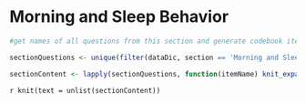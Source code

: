 # Morning and Sleep Behavior {#morning_section}

```r

#get names of all questions from this section and generate codebook item objects for each

sectionQuestions <- unique(filter(dataDic, section == 'Morning and Sleep Behavior')$`Variable / Field Name`)

sectionContent <- lapply(sectionQuestions, function(itemName) knit_expand(file = 'templates/itemTemplate.Rmd'))

```


`r knit(text = unlist(sectionContent))`
